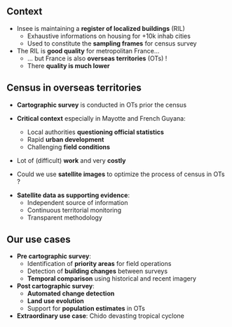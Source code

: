 ## Context

- Insee is maintaining a [**register of localized buildings**]{.orange} (RIL)
  - Exhaustive informations on housing for +10k inhab cities 
  - Used to constitute the [**sampling frames**]{.blue2} for census survey
- The RIL is [**good quality**]{.orange} for metropolitan France...
  - ... but France is also [**overseas territories**]{.blue2} (OTs) !
  - There [**quality is much lower**]{.blue2}

## Census in overseas territories

- [**Cartographic survey**]{.orange} is conducted in OTs prior the census

- [**Critical context**]{.orange} especially in Mayotte and French Guyana:
  - Local authorities [**questioning official statistics**]{.blue2}
  - Rapid [**urban development**]{.blue2}
  - Challenging [**field conditions**]{.blue2}

- Lot of (difficult) [**work**]{.orange} and very [**costly**]{.orange}

- Could we use [**satellite images**]{.orange} to optimize the process of census in OTs ?

::: {.notes}

- [**Satellite data as supporting evidence**]{.orange}:
  - Independent source of information
  - Continuous territorial monitoring
  - Transparent methodology
:::

## Our use cases

- [**Pre cartographic survey**]{.orange}:
  - Identification of [**priority areas**]{.blue2} for field operations
  - Detection of [**building changes**]{.blue2} between surveys
  - [**Temporal comparison**]{.blue2} using historical and recent imagery

- [**Post cartographic survey**]{.orange}:
  - [**Automated change detection**]{.blue2}
  - [**Land use evolution**]{.blue2}
  - Support for [**population estimates**]{.blue2} in OTs

- [**Extraordinary use case**]{.orange}: Chido devasting tropical cyclone
